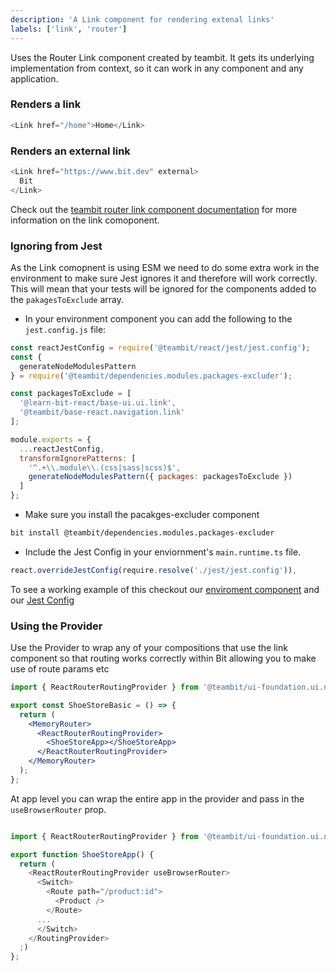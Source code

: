 ```yaml
---
description: 'A Link component for rendering extenal links'
labels: ['link', 'router']
---
```



Uses the Router Link component created by teambit. It gets its underlying implementation from context, so it can work in any component and any application.

### Renders a link

```js live
<Link href="/home">Home</Link>
```

### Renders an external link

```js live
<Link href="https://www.bit.dev" external>
  Bit
</Link>
```

Check out the [teambit router link component documentation](https://bit.dev/teambit/base-react/navigation/link) for more information on the link comoponent.

### Ignoring from Jest

As the Link comopnent is using ESM we need to do some extra work in the environment to make sure Jest ignores it and therefore will work correctly. This will mean that your tests will be ignored for the components added to the `pakagesToExclude` array.

- In your environment component you can add the following to the `jest.config.js` file:

```js
const reactJestConfig = require('@teambit/react/jest/jest.config');
const {
  generateNodeModulesPattern
} = require('@teambit/dependencies.modules.packages-excluder');

const packagesToExclude = [
  '@learn-bit-react/base-ui.ui.link',
  '@teambit/base-react.navigation.link'
];

module.exports = {
  ...reactJestConfig,
  transformIgnorePatterns: [
    '^.+\\.module\\.(css|sass|scss)$',
    generateNodeModulesPattern({ packages: packagesToExclude })
  ]
};
```

- Make sure you install the pacakges-excluder component

```bash
bit install @teambit/dependencies.modules.packages-excluder
```

- Include the Jest Config in your enviornment's `main.runtime.ts` file.

```js
react.overrideJestConfig(require.resolve('./jest/jest.config')),
```

To see a working example of this checkout our [enviroment component](https://bit.dev/learn-bit-react/base-ui/env/learn-bit-react/~code/learn-bit-react.main.runtime.ts) and our [Jest Config](https://bit.dev/learn-bit-react/base-ui/env/learn-bit-react/~code/jest/jest.config.js)

### Using the Provider

Use the Provider to wrap any of your compositions that use the link component so that routing works correctly within Bit allowing you to make use of route params etc

```jsx
import { ReactRouterRoutingProvider } from '@teambit/ui-foundation.ui.navigation.react-router.routing-adapter';

export const ShoeStoreBasic = () => {
  return (
    <MemoryRouter>
      <ReactRouterRoutingProvider>
        <ShoeStoreApp></ShoeStoreApp>
      </ReactRouterRoutingProvider>
    </MemoryRouter>
  );
};
```

At app level you can wrap the entire app in the provider and pass in the `useBrowserRouter` prop.

```js

import { ReactRouterRoutingProvider } from '@teambit/ui-foundation.ui.navigation.react-router.routing-adapter';

export function ShoeStoreApp() {
  return (
    <ReactRouterRoutingProvider useBrowserRouter>
      <Switch>
        <Route path="/product:id">
          <Product />
        </Route>
      ...
      </Switch>
    </RoutingProvider>
  ;)
};
```
